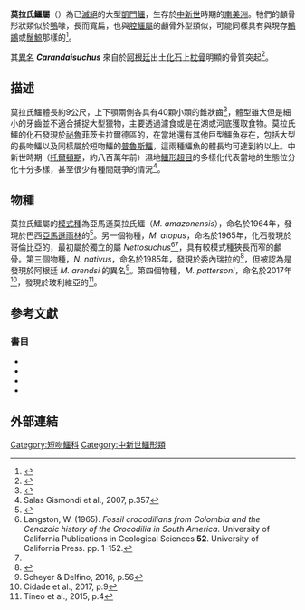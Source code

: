{{Automatic taxobox
| fossil_range = 中 - 晚[[中新世|中新世]]<br />~{{fossil range|15.97|7.25}}
| image = Mourasuchus pattersoni - skull - Urumaco Formation - Venezuela.jpg
| image_caption = 莫拉氏鱷（''Mourasuchus pattersoni''）顱骨化石
| taxon = Mourasuchus
| authority = Price 1964
| subdivision_ranks = 物種
| subdivision = 
* {{extinct}}'''''M. amazonensis''''' {{small|Price 1964}}
* {{extinct}}'''''M. atopus''''' {{small|Langston 1966}}
* {{extinct}}'''''M. arendsi''''' {{small|Bocquentin-Villanueva 1984}}
* {{extinct}}'''''M. pattersoni''''' {{small|Cidade et al. 2017}}
| synonyms = 
'''科異名：'''<br />
* Nettosuchidae  {{small|Langston 1965}}
----
'''屬異名：'''<br />
* ''Caraindasuchus'' {{small|Gasparini 1985}}
* ''Nettosuchus'' {{small|Langston 1965}}
}}
'''莫拉氏鱷屬'''（{{lang-xm|Mourasuchus}}）為已[[滅絕|滅絕]]的大型[[凱門鱷|凱門鱷]]，生存於[[中新世|中新世]]時期的[[南美洲|南美洲]]。牠們的顱骨形狀類似於[[鴨|鴨]]喙，長而寬扁，也與[[腔鱷屬|腔鱷屬]]的顱骨外型類似，可能同樣具有與現存[[鵜鶘|鵜鶘]]或[[鬚鯨|鬚鯨]]那樣的{{link-en|喉囊|Gular skin}}<ref>{{cite journal | doi = 10.2307/3889340 | last1 = Brochu | first1 = C. A. | year = 1999 | title = Phylogenetics, Taxonomy, and Historical Biogeography of Alligatoroidea| journal = Society of Vertebrate Paleontology Memoir | volume = 6 | issue = | pages = 9–100 | jstor = 3889340 }}</ref>。

其[[異名|異名]] '''''Carandaisuchus''''' 來自於[[阿根廷|阿根廷]]{{link-en|伊圖薩因戈地層組|Ituzaingó Formation}}出土[[化石|化石]]上[[枕骨|枕骨]]明顯的骨質突起<ref>{{cite journal | last1 = Langston | first1 =  | year = 2008 | title = Notes on a partial skeleton of Mourasuchus (Crocodylia, Nettosuchidae) from the Upper Miocene of Venezuela | url = | journal = Arquivos do Museu Nacional, Rio de Janeiro | volume = 66 | issue = 1| pages = 125–143 }}</ref>。

== 描述 ==
{{Location map+ | South America
| relief = 1
| width   = 270
| caption = 莫拉氏鱷的化石發現地點<br />[[File:White_pog.svg|10px]] {{link-en|伊圖薩因戈地層組|Ituzaingó Formation}}<br />[[File:Yellow_ffff80_pog.svg|10px]] {{link-en|Yecua Formation}}<br />[[File:Orange_ff8040_pog.svg|10px]] {{link-en|烏魯馬科組|Urumaco Formation}}<br />[[File:Yellow_ffff00_pog.svg|10px]] {{link-en|索利蒙伊斯組|Solimões Formation}}<br />[[File:Yellow_pog.svg|10px]] {{link-en|翁達組|Honda Group, Colombia}}<br />[[File:Gold_pog.svg|10px]] {{link-en|佩巴斯組|Pebas Formation}}
| places  =
  {{Location map~ | South America
  | lat_deg = -33.7
  | lon_deg = -59.3
  | mark = White pog.svg
  | marksize = 10
  | link = Ituzaingó Formation
  }}
  {{Location map~ | South America
  | lat_deg = -18.2
  | lon_deg = -63.5
  | mark = Yellow ffff80 pog.svg
  | marksize = 10
  | link = Yecua Formation
  }}
  {{Location map~ | South America
  | lat_deg = 3.3
  | lon_deg = -75.2
  | mark = Yellow pog.svg
  | marksize = 10
  | link = Honda Group, Colombia
  }}
  {{Location map~ | South America
  | lat_deg = 11.2
  | lon_deg = -70.2
  | mark = Orange ff8040 pog.svg
  | marksize = 10
  | link = Urumaco Formation
  }}
  {{Location map~ | South America
  | lat_deg = -4.0
  | lon_deg = -73.0
  | mark = Gold pog.svg
  | marksize = 10
  | link = Pebas Formation
  }}
  {{Location map~ | South America
  | lat_deg = -8.9
  | lon_deg = -72.8
  | mark = Yellow ffff00 pog.svg
  | marksize = 12
  | link = Solimões Formation
  }}
}}
莫拉氏鱷體長約9公尺，上下顎兩側各具有40顆小顆的錐狀齒<ref name="jstor">{{cite journal | doi = 10.2307/1441424 | last1 = Langston | first1 = W. | year = 1966 | title = ''Mourasuchus'' Price, ''Nettosuchus'' Langston, and the family Nettosuchidae (Reptilia: Crocodilia)| journal = Copeia | volume = 1966 | issue = 4| pages = 882–885 | jstor = 1441424 }}</ref>，體型雖大但是細小的牙齒並不適合捕捉大型獵物，主要透過濾食或是在湖或河底獲取食物。莫拉氏鱷的化石發現於[[祕魯|祕魯]]菲茨卡拉爾德區的{{link-en|佩巴斯組|Pebas Formation}}，在當地還有其他巨型鱷魚存在，包括大型的長吻鱷{{link-en|鉤鼻鱷屬|Gryposuchus|鉤鼻鱷}}以及同樣屬於短吻鱷的[[普魯斯鱷|普魯斯鱷]]，這兩種鱷魚的體長均可達到約{{convert|11|m|ft}}以上。中新世時期（[[托爾頓期|托爾頓期]]，約八百萬年前）濕地[[鱷形超目|鱷形超目]]的多樣化代表當地的生態位分化十分多樣，甚至很少有種間競爭的情況<ref name=Salas2007_p357>Salas Gismondi et al., 2007, p.357</ref>。

== 物種 ==
莫拉氏鱷屬的[[模式種|模式種]]為亞馬遜莫拉氏鱷（''M. amazonensis''），命名於1964年，發現於巴西[[亞馬遜雨林|亞馬遜雨林]]的{{link-en|索利蒙伊斯組|Solimões Formation}}<ref>{{cite journal | last1 = Price | first1 = L. I. | year = 1964 | title = Sôbre o crânio de um grande crocodilídeo extinto do alto Rio Juruá, Estado do Acre | url = | journal = An. Acad. Bras. Ciênc.  | volume = 36 | issue = 1| pages = 59–66 }}</ref>。另一個物種，''M. atopus''，命名於1965年，化石發現於哥倫比亞{{link-en|拉文塔|La Venta (Colombia)}}{{link-en|化石群|Lagerstätte}}的{{link-en|翁達組|Honda Group, Colombia}}，最初屬於獨立的屬 ''Nettosuchus''<ref>Langston, W. (1965). ''Fossil crocodilians from Colombia and the Cenozoic history of the Crocodilia in South America''. University of California Publications in Geological Sciences '''52'''. University of California Press. pp. 1-152.</ref><ref name="jstor" />，具有較模式種狹長而窄的顱骨。第三個物種，''N. nativus''，命名於1985年，發現於委內瑞拉的{{link-en|烏魯馬科組|Urumaco Formation}}<ref>{{cite journal | last1 = Gasparini | first1 = Z. B. | year = 1985 | title = Un nuevo cocodrilo (Eusuchia) Cenozoico de América del Sur | url = | journal = Coletânea de Trabalhos Paleontológicos do IIX Congresso Brasileiro de Paleontologia, MME-DNPM | volume = 27 | issue = | pages = 51–53 }}</ref>，但被認為是發現於阿根廷{{link-en|伊圖薩因戈地層組|Ituzaingó Formation}} ''M. arendsi'' 的異名<ref name=Scheyer2016_p56>Scheyer & Delfino, 2016, p.56</ref>。第四個物種，''M. pattersoni''，命名於2017年<ref name=Cidade2017_p9>Cidade et al., 2017, p.9</ref>，發現於玻利維亞的{{link-en|Yecua Formation}}<ref name=Tineo2015_p4>Tineo et al., 2015, p.4</ref>。

== 參考文獻 ==
{{Portal|滅絕與瀕危物種}}
{{Reflist}}

=== 書目 ===
* {{cite LSA |last=Cidade |first=G.M. |last2=Solórzano |first2=A. |last3=Rincón |first3=A.D. |last4=Riff |first4=D. |last5=Hsiou |first5=A.S. |year=2017 |title=A new ''Mourasuchus'' (Alligatoroidea, Caimaninae) from the late Miocene of Venezuela, the phylogeny of Caimaninae and considerations on the feeding habits of ''Mourasuchus'' |url=https://pdfs.semanticscholar.org/7f9d/4afc52d259e1fcb1a2e5b5dd4fae57c077f7.pdf |journal=[[PeerJ|PeerJ]] |volume=5 |pages=1–37 |accessdate=2018-10-09}}
* {{cite LSA |last=Salas Gismondi |first=R. |last2=Antoine |first2=P.O. |last3=Baby |first3=P. |last4=Brusset |first4=S. |last5=Benammi |first5=M. |last6=Espurt |first6=N. |last7=de Franceschi |first7=D. |last8=Pujos |first8=F. |last9=Tejada and M. Urbina |first9=J. |year=2007 |title=Middle Miocene crocodiles from the Fitzcarrald Arch, Amazonian Peru ''In:'' Díaz-Martínez, E. and Rábano, I. (eds.), ''4th European Meeting on the Palaeontology and Stratigraphy of Latin America'' |url=http://museohn.unmsm.edu.pe/docs/pub_pv/Salas_et_al.,2007_Fitzcarrald_crocodiles.pdf |journal=Cuadernos del Museo Geominero, [[Instituto_Geológico_y_Minero_de_España|Instituto Geológico y Minero de España]] |volume=8 |pages= |accessdate=2018-10-09}}
* {{cite LSA |last=Scheyer |first=T.M. |last2=Delfino |first2=M. |year=2016 |title=The late Miocene caimanine fauna (Crocodylia: Alligatoroidea) of the Urumaco Formation, Venezuela |url=https://palaeo-electronica.org/content/pdfs/657.pdf |journal=[[Palaeontologia_Electronica|Palaeontologia Electronica]] |volume=19 |pages=1–57 |accessdate=2018-10-09}}
* {{cite LSA |last=Tineo |first=D.E. |last2=Bona |first2=P. |last3=Pérez |first3=L.M. |last4=Vergani |first4=G.D. |last5=González |first5=G. |last6=Poiré |first6=D.G. |last7=Gasparini |first7=Z. |last8=Legarreta |first8=P. |year=2015 |title=Palaeoenvironmental implications of the giant crocodylian ''Mourasuchus'' (Alligatoridae, Caimaninae) in the Yecua Formation (late Miocene) of Bolivia |url=https://www.researchgate.net/publication/271702404_Palaeoenvironmental_implications_of_the_giant_crocodylian_Mourasuchus_Alligatoridae_Caimaninae_in_the_Yecua_Formation_late_Miocene_of_Bolivia |journal=[[Alcheringa_(journal)|Alcheringa]] |volume=39 |pages=1–12 |accessdate=2018-10-09}}

== 外部連結 ==
{{commonscat|Mourasuchus}}
{{已滅絕鱷目|A.}}
{{Taxonbar|from1=Q288895|from2=Q5037692}}

[[Category:短吻鱷科|Category:短吻鱷科]]
[[Category:中新世鱷形類|Category:中新世鱷形類]]